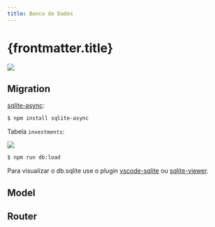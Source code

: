 ```yaml
---
title: Banco de Dados
---
```



# {frontmatter.title}

![](/lp2/imgs/expressjs/db-simple/mvc.png)

<CodeTree src="/codes/expressjs/invest-app-db-simple" githubUrl={true} />

## Migration

<CodePreview src="/codes/expressjs/invest-app-db-simple/src/database/database.js" />

[sqlite-async](https://www.npmjs.com/package/sqlite-async):

```bash
$ npm install sqlite-async
```

<CodePreview src="/codes/expressjs/invest-app-db-simple/src/database/migration.js" />

Tabela `investments`:

![](/lp2/imgs/expressjs/db-simple/database.png)

<CodePreview src="/codes/expressjs/invest-app-db-simple/src/database/load.js" />

<CodePreview src="/codes/expressjs/invest-app-db-simple/package.json" />

```bash
$ npm run db:load
```

Para visualizar o db.sqlite use o plugin [vscode-sqlite](https://marketplace.visualstudio.com/items?itemName=alexcvzz.vscode-sqlite) ou [sqlite-viewer](https://marketplace.visualstudio.com/items?itemName=qwtel.sqlite-viewer).

## Model

<CodePreview src="/codes/expressjs/invest-app-db-simple/src/models/Investment.js" />

## Router

<CodePreview src="/codes/expressjs/invest-app-db-simple/src/routes.js" />
